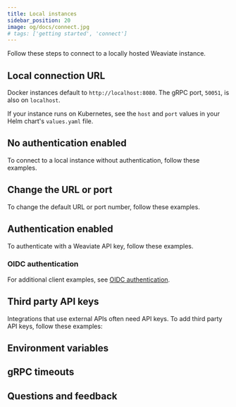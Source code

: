 ```yaml
---
title: Local instances
sidebar_position: 20
image: og/docs/connect.jpg
# tags: ['getting started', 'connect']
---
```





Follow these steps to connect to a locally hosted Weaviate instance.

## Local connection URL

Docker instances default to `http://localhost:8080`. The gRPC port, `50051`, is also on `localhost`.

If your instance runs on Kubernetes, see the `host` and `port` values in your Helm chart's `values.yaml` file.

## No authentication enabled

To connect to a local instance without authentication, follow these examples.

<Tabs groupId="languages">
<TabItem value="py4" label="Python Client v4">
   <FilteredTextBlock
     text={PyCodeV4}
     startMarker="# START LocalNoAuth"
     endMarker="# END LocalNoAuth"
     language="py"
   />
</TabItem>
<TabItem value="py3" label="Python Client v3">
   <FilteredTextBlock
     text={PyCodeV3}
     startMarker="# START LocalNoAuth"
     endMarker="# END LocalNoAuth"
     language="pyv3"
   />
</TabItem>
<TabItem value="ts3" label="JS/TS Client v3">
   <FilteredTextBlock
     text={TsCodeV3}
     startMarker="// START LocalNoAuth"
     endMarker="// END LocalNoAuth"
     language="js"
   />
</TabItem>
<TabItem value="ts2" label="JS/TS Client v2">
   <FilteredTextBlock
     text={TsCodeV2}
     startMarker="// START LocalNoAuth"
     endMarker="// END LocalNoAuth"
     language="js"
   />
</TabItem>
<TabItem value="go" label="Go">
   <FilteredTextBlock
     text={GoCode}
     startMarker="// START LocalNoAuth"
     endMarker="// END LocalNoAuth"
     language="js"
   />
</TabItem>
<TabItem value="java" label="Java">
   <FilteredTextBlock
     text={JavaCode}
     startMarker="// START LocalNoAuth"
     endMarker="// END LocalNoAuth"
     language="java"
   />
</TabItem>
<TabItem value="shell" label="cURL">
   <FilteredTextBlock
     text={ShellCode}
     startMarker="# START LocalNoAuth"
     endMarker="# END LocalNoAuth"
     language="shell"
   />
</TabItem>
</Tabs>

## Change the URL or port

To change the default URL or port number, follow these examples.

<Tabs groupId="languages">
<TabItem value="py4" label="Python Client v4">
   <FilteredTextBlock
     text={PyCodeV4}
     startMarker="# START CustomURL"
     endMarker="# END CustomURL"
     language="pyv3"
   />
</TabItem>
<TabItem value="py3" label="Python Client v3">
   <FilteredTextBlock
     text={PyCodeV3}
     startMarker="# START CustomURL"
     endMarker="# END CustomURL"
     language="pyv3"
   />
</TabItem>
<TabItem value="ts3" label="JS/TS Client v3">
   <FilteredTextBlock
     text={TsCodeV3}
     startMarker="// START CustomURL"
     endMarker="// END CustomURL"
     language="js"
   />
</TabItem>
<TabItem value="ts2" label="JS/TS Client v2">
   <FilteredTextBlock
     text={TsCodeV2}
     startMarker="// START CustomURL"
     endMarker="// END CustomURL"
     language="js"
   />
</TabItem>
<TabItem value="go" label="Go">
   <FilteredTextBlock
     text={GoCode}
     startMarker="// START CustomURL"
     endMarker="// END CustomURL"
     language="pyv3"
   />
</TabItem>
<TabItem value="java" label="Java">
   <FilteredTextBlock
     text={JavaCode}
     startMarker="// START CustomURL"
     endMarker="// END CustomURL"
     language="java"
   />
</TabItem>
<TabItem value="shell" label="cURL">
   <FilteredTextBlock
     text={ShellCode}
     startMarker="# START CustomURL"
     endMarker="# END CustomURL"
     language="shell"
   />
</TabItem>
</Tabs>


## Authentication enabled

To authenticate with a Weaviate API key, follow these examples.

<Tabs groupId="languages">
<TabItem value="py4" label="Python Client v4">
   <FilteredTextBlock
     text={PyCodeV4}
     startMarker="# START LocalAuth"
     endMarker="# END LocalAuth"
     language="pyv3"
   />
</TabItem>
<TabItem value="py3" label="Python Client v3">
   <FilteredTextBlock
     text={PyCodeV3}
     startMarker="# START LocalAuth"
     endMarker="# END LocalAuth"
     language="pyv3"
   />
</TabItem>
<TabItem value="ts3" label="JS/TS Client v3">
   <FilteredTextBlock
     text={TsCodeV3}
     startMarker="// START LocalAuth"
     endMarker="// END LocalAuth"
     language="js"
   />
</TabItem>
<TabItem value="ts2" label="JS/TS Client v2">
   <FilteredTextBlock
     text={TsCodeV2}
     startMarker="// START LocalAuth"
     endMarker="// END LocalAuth"
     language="js"
   />
</TabItem>
<TabItem value="go" label="Go">
   <FilteredTextBlock
     text={GoCode}
     startMarker="// START LocalAuth"
     endMarker="// END LocalAuth"
     language="pyv3"
   />
</TabItem>
<TabItem value="java" label="Java">
   <FilteredTextBlock
     text={JavaCode}
     startMarker="// START LocalAuth"
     endMarker="// END LocalAuth"
     language="java"
   />
</TabItem>
<TabItem value="shell" label="cURL">
   <FilteredTextBlock
     text={ShellCode}
     startMarker="# START LocalAuth"
     endMarker="# END LocalAuth"
     language="shell"
   />
</TabItem>
</Tabs>

### OIDC authentication


<OIDCConnect/>

For additional client examples, see [OIDC authentication](/developers/weaviate/connections/connect-custom#oidc-authentication).

## Third party API keys

Integrations that use external APIs often need API keys. To add third party API keys, follow these examples:

<Tabs groupId="languages">
<TabItem value="py4" label="Python Client v4">
   <FilteredTextBlock
     text={PyCodeV4}
     startMarker="# START LocalThirdPartyAPIKeys"
     endMarker="# END LocalThirdPartyAPIKeys"
     language="pyv3"
   />
</TabItem>
<TabItem value="py3" label="Python Client v3">
   <FilteredTextBlock
     text={PyCodeV3}
     startMarker="# START LocalThirdPartyAPIKeys"
     endMarker="# END LocalThirdPartyAPIKeys"
     language="pyv3"
   />
</TabItem>
<TabItem value="ts3" label="JS/TS Client v3">
   <FilteredTextBlock
     text={TsCodeV3}
     startMarker="// START LocalThirdPartyAPIKeys"
     endMarker="// END LocalThirdPartyAPIKeys"
     language="js"
   />
</TabItem>
<TabItem value="ts2" label="JS/TS Client v2">
   <FilteredTextBlock
     text={TsCodeV2}
     startMarker="// START LocalThirdPartyAPIKeys"
     endMarker="// END LocalThirdPartyAPIKeys"
     language="js"
   />
</TabItem>
<TabItem value="go" label="Go">
   <FilteredTextBlock
     text={GoCode}
     startMarker="// START LocalThirdPartyAPIKeys"
     endMarker="// END LocalThirdPartyAPIKeys"
     language="js"
   />
</TabItem>
<TabItem value="java" label="Java">
   <FilteredTextBlock
     text={JavaCode}
     startMarker="// START LocalThirdPartyAPIKeys"
     endMarker="// END LocalThirdPartyAPIKeys"
     language="java"
   />
</TabItem>
<TabItem value="shell" label="cURL">
   <FilteredTextBlock
     text={ShellCode}
     startMarker="# START LocalThirdPartyAPIKeys"
     endMarker="# END LocalThirdPartyAPIKeys"
     language="shell"
   />
</TabItem>
</Tabs>

## Environment variables


<EnvVarsHowto/>

## gRPC timeouts


<GRPCTimeoutIntro/>


<GRPCTimeouts/>

## Questions and feedback


<DocsFeedback/>
